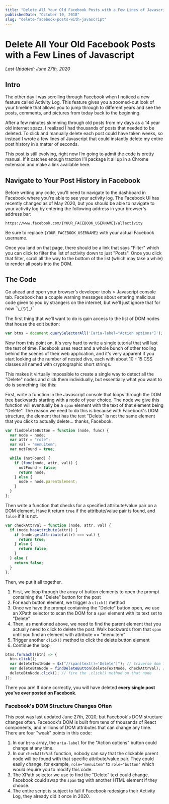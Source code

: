 ```yaml
---
title: "Delete All Your Old Facebook Posts with a Few Lines of Javascript"
publishedDate: "October 10, 2018"
slug: "delete-facebook-posts-with-javascript"
---
```


# Delete All Your Old Facebook Posts with a Few Lines of Javascript

_Last Updated: June 27th, 2020_

## Intro

The other day I was scrolling through Facebook when I noticed a new feature called Activity Log. This feature gives you a zoomed-out look of your timeline that allows you to jump through to different years and see the posts, comments, and pictures from today back to the beginning.

After a few minutes skimming through old posts from my days as a 14 year old internet spazz, I realized I had thousands of posts that needed to be deleted. To click and manually delete each post could have taken weeks, so instead I wrote a few lines of Javascript that could instantly delete my entire post history in a matter of seconds.

This post is still evolving, right now I’m going to admit the code is pretty manual. If it catches enough traction I’ll package it all up in a Chrome extension and make a link available here.

## Navigate to Your Post History in Facebook

Before writing any code, you'll need to navigate to the dashboard in Facebook where you're able to see your activity log. The Facebook UI has recently changed as of May 2020, but you should be able to navigate to your activity log by entering the following address in your browser's address bar:

```
https://www.facebook.com/{YOUR_FACEBOOK_USERNAME}/allactivity
```

Be sure to replace `{YOUR_FACEBOOK_USERNAME}` with your actual Facebook username.

Once you land on that page, there should be a link that says "Filter" which you can click to filter the list of activity down to just "Posts". Once you click that filter, scroll all the way to the bottom of the list (which may take a while) to render all posts into the DOM.

## The Code

Go ahead and open your browser’s developer tools > Javascript console tab. Facebook has a couple warning messages about entering malicious code given to you by strangers on the internet, but we’ll just ignore that for now ¯\\\_(ツ)\_/¯

The first thing that we’ll want to do is gain access to the list of DOM nodes that house the edit button:

```js
var btns = document.querySelectorAll('[aria-label="Action options"]');
```

Now from this point on, it's very hard to write a single tutorial that will last the test of time. Facebook uses react and a whole bunch of other tooling behind the scenes of their web application, and it's very apparent if you start looking at the number of nested divs, each with about 10 - 15 CSS classes all named with cryptographic short strings.

This makes it virtually impossible to create a single way to detect all the "Delete" nodes and click them individually, but essentially what you want to do is something like this:

First, write a function in the Javascript console that loops through the DOM tree backwards starting with a node of your choice. The node we give this function will eventually be a `span` element with the text of that element being "Delete". The reason we need to do this is because with Facebook's DOM structure, the element that has the text "Delete" is not the same element that you click to actually delete... thanks, Facebook.

```js
var findDeleteButton = function (node, func) {
  var node = node;
  var attr = "role";
  var val = "menuitem";
  var notFound = true;

  while (notFound) {
    if (func(node, attr, val)) {
      notFound = false;
      return node;
    } else {
      node = node.parentElement;
    }
  }
};
```

Then write a function that checks for a specified attribute/value pair on a DOM element. Have it return `true` if the attribute/value pair is found, and `false` if it is not.

```js
var checkAttrVal = function (node, attr, val) {
  if (node.hasAttribute(attr)) {
    if (node.getAttribute(attr) === val) {
      return true;
    } else {
      return false;
    }
  } else {
    return false;
  }
};
```

Then, we put it all together.

1. First, we loop through the array of button elements to open the prompt containing the "Delete" button for the post
2. For each button element, we trigger a `click()` method
3. Once we have the prompt containing the "Delete" button open, we use an XPath selector to scan the DOM for a `span` element with its text set to "Delete"
4. Then, as mentioned above, we need to find the parent element that you actually need to click to delete the post. Walk backwards from that `span` until you find an element with attribute == "menuitem"
5. Trigger another `click()` method to click the delete button element
6. Continue the loop

```js
btns.forEach((btn) => {
  btn.click();
  var deleteTextNode = $x("//span[text()='Delete']"); // traverse dom for DOM elements with innerText == "Delete"
  var deleteBtnNode = findDeleteButton(deleteTextNode, checkAttrVal); // traverse parent dom nodes until you find a parent node that you can fire an "click()" method on.
  deleteBtnNode.click(); // fire the .click() method on that node
});
```

There you are! If done correctly, you will have deleted **every single post you've ever posted on Facebook**.

### Facebook's DOM Structure Changes Often

This post was last updated June 27th, 2020, but Facebook's DOM structure changes often. Facebook's DOM is built from tens of thousands of React components, and millions of DOM attributes that can change any time. There are four "weak" points in this code:

1. In our `btns` array, the `aria-label` for the "Action options" button could change at any time.
2. In our `checkAttrVal` function, nobody can say that the clickable parent node will be found with that specific attribute/value pair. They could easily change, for example, `role="menuitem"` to `role="button"` which would require you to modify this code.
3. The XPath selector we use to find the "Delete" text could change. Facebook could swap the `span` tag with another HTML element if they choose.
4. The entire script is subject to fail if Facebook redesigns their Activity Log, they already did it once in 2020.
